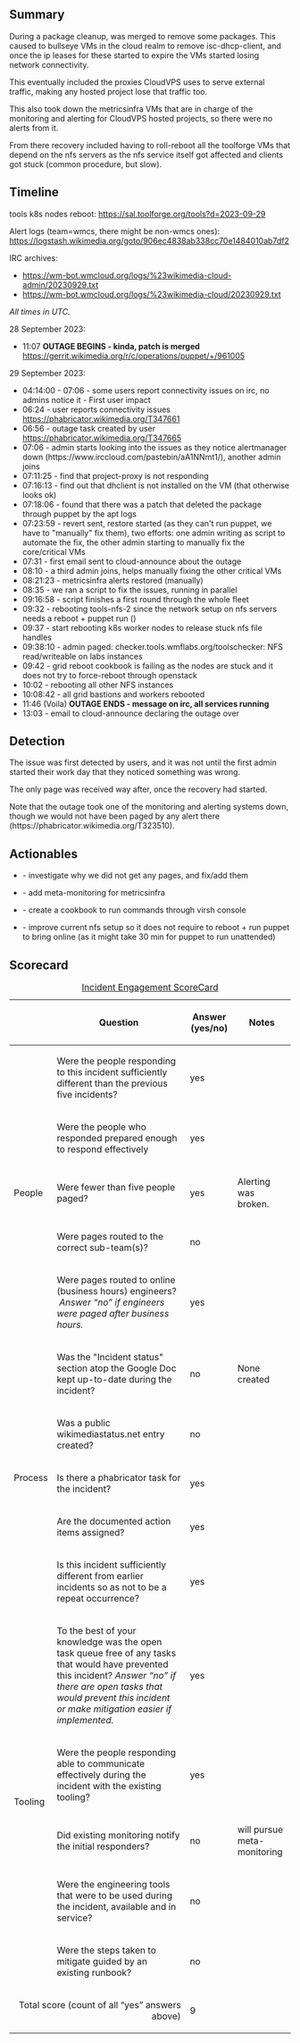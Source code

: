 {{irdoc|status=final}}

== Summary ==
{{Incident scorecard
| task = T347665
| paged-num = 1
| responders-num = 5
| coordinators = arturo
dcaro
taavi
| start = 11:00 UTC 2023-09-28 (day before this report)
| end = 13:00 UTC 2023-09-29
| metrics = No relevant SLOs exist
| impact = Any cloud-vps hosted external service was down (including toolforge, paws, quarry, and others). Some of the VMs became unreachable through ssh.
}}

<!-- Reminder: No private information on this page! -->During a package cleanup, {{gerrit|961005}} was merged to remove some packages. This caused to bullseye VMs in the cloud realm to remove isc-dhcp-client, and once the ip leases for these started to expire the VMs started losing network connectivity.

This eventually included the proxies CloudVPS uses to serve external traffic, making any hosted project lose that traffic too.

This also took down the metricsinfra VMs that are in charge of the monitoring and alerting for CloudVPS hosted projects, so there were no alerts from it.

From there recovery included having to roll-reboot all the toolforge VMs that depend on the nfs servers as the nfs service itself got affected and clients got stuck (common procedure, but slow).

{{TOC|align=right}}

==Timeline==
tools k8s nodes reboot: https://sal.toolforge.org/tools?d=2023-09-29

Alert logs (team=wmcs, there might be non-wmcs ones): https://logstash.wikimedia.org/goto/906ec4838ab338cc70e1484010ab7df2

IRC archives:

* https://wm-bot.wmcloud.org/logs/%23wikimedia-cloud-admin/20230929.txt
* https://wm-bot.wmcloud.org/logs/%23wikimedia-cloud/20230929.txt

''All times in UTC.''

28 September 2023:

*11:07 '''OUTAGE BEGINS - kinda, patch is merged''' https://gerrit.wikimedia.org/r/c/operations/puppet/+/961005
29 September 2023:
*04:14:00 - 07:06 - some users report connectivity issues on irc, no admins notice it  - First user impact
*06:24 - user reports connectivity issues https://phabricator.wikimedia.org/T347661
*06:56 - outage task created by user https://phabricator.wikimedia.org/T347665
*07:06 - admin starts looking into the issues as they notice alertmanager down (https://www.irccloud.com/pastebin/aA1NNmt1/), another admin joins
*07:11:25 - find that project-proxy is not responding
*07:16:13 - find out that dhclient is not installed on the VM (that otherwise looks ok)
*07:18:06 - found that there was a patch that deleted the package through puppet by the apt logs
*07:23:59 - revert sent, restore started (as they can't run puppet, we have to "manually" fix them), two efforts: one admin writing as script to automate the fix, the other admin starting to manually fix the core/critical VMs
*07:31 - first email sent to cloud-announce about the outage
*08:10 - a third admin joins, helps manually fixing the other critical VMs
*08:21:23 - metricsinfra alerts restored (manually)
*08:35 - we ran a script to fix the issues, running in parallel
*09:16:58 - script finishes a first round through the whole fleet
*09:32 - rebooting tools-nfs-2 since the network setup on nfs servers needs a reboot + puppet run ({{Phabricator|T347681}})
*09:37 - start rebooting k8s worker nodes to release stuck nfs file handles
*09:38:10 - admin paged: checker.tools.wmflabs.org/toolschecker: NFS read/writeable on labs instances
*09:42 - grid reboot cookbook is failing as the nodes are stuck and it does not try to force-reboot through openstack
*10:02 - rebooting all other NFS instances
*10:08:42 - all grid bastions and workers rebooted
*11:46 (Voila) '''OUTAGE ENDS - message on irc, all services running'''
*13:03 - email to cloud-announce declaring the outage over
<!-- Reminder: No private information on this page! -->

==Detection==
The issue was first detected by users, and it was not until the first admin started their work day that they noticed something was wrong.

The only page was received way after, once the recovery had started.

Note that the outage took one of the monitoring and alerting systems down, though we would not have been paged by any alert there (https://phabricator.wikimedia.org/T323510).

==Actionables==

* {{phab|T347694}} - investigate why we did not get any pages, and fix/add them
* {{phab|T288053}} - add meta-monitoring for metricsinfra
* {{phab|T347683}} - create a cookbook to run commands through virsh console
* {{phab|T347681}} - improve current nfs setup so it does not require to reboot + run puppet to bring online (as it might take 30 min for puppet to run unattended)

==Scorecard==


{| class="wikitable"
|+[[Incident Scorecard|Incident Engagement  ScoreCard]]
!
!Question
!Answer
(yes/no)
!Notes
|-
! rowspan="5" |People
|Were the people responding to this incident sufficiently different than the previous five incidents? 
|yes
|
|-
|Were the people who responded prepared enough to respond effectively
|yes
|
|-
|Were fewer than five people paged?
|yes
|Alerting was broken.
|-
|Were pages routed to the correct sub-team(s)?
|no
|
|-
|Were pages routed to online (business hours) engineers?  ''Answer “no” if engineers were paged after business hours.''
|yes
|
|-
! rowspan="5" |Process
|Was the "Incident status" section atop the Google Doc kept up-to-date during the incident?
|no
|None created
|-
| Was a public wikimediastatus.net entry created? 
| no
|
|-
|Is there a phabricator task for the incident?
|yes
|{{phab|T347665}}
|-
|Are the documented action items assigned?
|yes
|
|-
|Is this incident sufficiently different from earlier incidents so as not to be a repeat occurrence? 
|yes
|
|-
! rowspan="5" |Tooling
|To the best of your knowledge was the open task queue free of any tasks that would have prevented this incident? ''Answer “no” if there are open tasks that would prevent this incident or make mitigation easier if implemented.''
|yes
|
|-
| Were the people responding able to communicate effectively during the incident with the existing tooling?
|yes
|
|-
|Did existing monitoring notify the initial responders?
|no
|{{phab|T288053}} will pursue meta-monitoring
|-
|Were the engineering tools that were to be used during the incident, available and in service? 
|no
|
|-
|Were the steps taken to mitigate guided by an existing runbook?
|no
|
|-
! colspan="2" align="right" |Total score (count of all “yes” answers above)
|9
|
|}